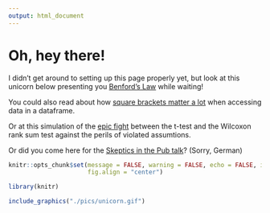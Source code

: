 ```yaml
---
output: html_document
---
```


# Oh, hey there!

I didn't get around to setting up this page properly yet, but look at this unicorn below presenting you [Benford's Law](https://en.wikipedia.org/wiki/Benford%27s_law) while waiting!

You could also read about how [square brackets matter a lot](https://einglasrotwein.github.io/brackets) when accessing data in a dataframe.

Or at this simulation of the [epic fight](https://einglasrotwein.github.io/wilcoxon_wars) between the t-test and the Wilcoxon rank sum test against the perils of violated assumtions.

Or did you come here for the [Skeptics in the Pub talk](https://einglasrotwein.github.io/skeptics_praesi)? (Sorry, German)

```r
knitr::opts_chunk$set(message = FALSE, warning = FALSE, echo = FALSE, include = TRUE, 
                      fig.align = "center")

library(knitr)
```

```r
include_graphics("./pics/unicorn.gif")
```
